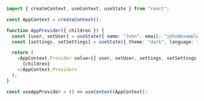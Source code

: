 ```typescript
import { createContext, useContext, useState } from "react";

const AppContext = createContext();

function AppProvider({ children }) {
  const [user, setUser] = useState({ name: "John", email: "john@example.com" });
  const [settings, setSettings] = useState({ theme: "dark", language: "en" });

  return (
    <AppContext.Provider value={{ user, setUser, settings, setSettings }}>
      {children}
    </AppContext.Provider>
  );
}

const useAppProvider = () => useContext(AppContext);
```
